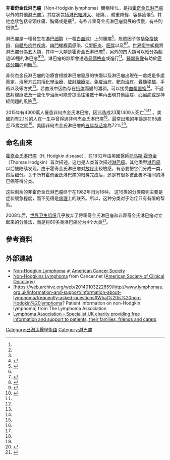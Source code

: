 {{medical}}
{{Infobox medical condition (new)
| name            = 非霍奇金氏淋巴瘤
| image           = Mantle cell lymphoma - intermed mag.jpg
| caption         = [[被套細胞淋巴瘤|被套細胞淋巴瘤]]的顯微照片。被套細胞淋巴瘤是非霍奇金氏淋巴瘤的一種。 [[迴腸|迴腸]]末端，使用[[H&E染色|H&E染色]]。
| synonyms        = 
| field           = [[血液學|血液學]]和[[腫瘤學|腫瘤學]]
| symptoms        = [[淋巴結腫大|淋巴結腫大]]、發燒、{{le|夜間盗汗|night sweats}}、體重減輕、疲倦、搔癢<ref name=NCI2016AdPt/>
| complications   = 
| onset           = 65–75歲年長者<ref name=SEER2016/>
| duration        = 
| causes          = 
| risks           = [[免疫缺陷|免疫缺陷]]、[[自體免疫疾病|自體免疫疾病]]、[[幽門螺旋桿菌|幽門螺旋桿菌]]感染、[[C型肝炎|C型肝炎]]、[[肥胖|肥胖]]、{{le|人類疱疹病毒感染|Epstein–Barr virus infection}}<ref name=NCI2016AdPt/><ref name=WCR2014Cp2/>
| diagnosis       = [[骨髓|骨髓]]或[[淋巴結|淋巴結]]切片<ref name=NCI2016AdPt/>
| differential    = 
| prevention      = 
| treatment       = [[化學療法|化學療法]]、[[放射線療法|放射線療法]]、[[免疫療法|免疫療法]]、[[標靶治療|標靶治療]]、[[骨髓移植|骨髓移植]]、手術、{{le|監察式等待|watchful waiting}}<ref name=NCI2016AdPt/>
| medication      = 
| prognosis       = [[五年存活率|五年存活率]] 72% (USA)<ref name=SEER2016/>
| frequency       = 430萬人 (2015年)<!-- prevalence --><ref name=GBD2015Pre>{{cite journal|last1=GBD 2015 Disease and Injury Incidence and Prevalence|first1=Collaborators.|title=Global, regional, and national incidence, prevalence, and years lived with disability for 310 diseases and injuries, 1990–2015: a systematic analysis for the Global Burden of Disease Study 2015.|journal=Lancet|date=8 October 2016|volume=388|issue=10053|pages=1545–1602|pmid=27733282|doi=10.1016/S0140-6736(16)31678-6|pmc=5055577}}</ref>
| deaths          = 231,400 (2015)<ref name=GBD2015De>{{cite journal|last1=GBD 2015 Mortality and Causes of Death|first1=Collaborators.|title=Global, regional, and national life expectancy, all-cause mortality, and cause-specific mortality for 249 causes of death, 1980–2015: a systematic analysis for the Global Burden of Disease Study 2015.|journal=Lancet|date=8 October 2016|volume=388|issue=10053|pages=1459–1544|pmid=27733281|doi=10.1016/s0140-6736(16)31012-1|pmc=5388903}}</ref>
}}

<!-- 定義與症狀 -->
'''非霍奇金氏淋巴瘤'''（Non-Hodgkin lymphoma）簡稱NHL，是指[[霍奇金氏淋巴瘤|霍奇金氏淋巴瘤]]以外的其他[[淋巴瘤|淋巴瘤]]<ref name=NCI2016AdPt/>。其症狀包括[[淋巴結腫大|淋巴結腫大]]、發燒、{{le|盜汗|Night sweats}}、體重降輕、容易疲倦<ref name=NCI2016AdPt/>。其他症狀包括骨頭疼痛、胸痛或是癢<ref name=NCI2016AdPt/>。有些非霍奇金氏淋巴瘤發展的很慢，有些則很快<ref name=NCI2016AdPt>{{cite web|title=Adult Non-Hodgkin Lymphoma Treatment (PDQ®)–Patient Version|url=http://www.cancer.gov/types/lymphoma/patient/adult-nhl-treatment-pdq#section/all|website=NCI|accessdate=13 August 2016|date=August 3, 2016|deadurl=no|archiveurl=https://web.archive.org/web/20160816021510/http://www.cancer.gov/types/lymphoma/patient/adult-nhl-treatment-pdq#section/all|archivedate=16 August 2016|df=}}</ref>。

<!-- 成因與診斷 -->
淋巴瘤是一種發生在[[淋巴细胞|淋巴细胞]]（一種[[白血球|白血球]]）上的腫瘤<ref name="SEER2016">{{cite web|title=SEER Stat Fact Sheets: Non-Hodgkin Lymphoma|url=http://seer.cancer.gov/statfacts/html/nhl.html|accessdate=16 January 2017|date=April 2016|archiveurl=https://web.archive.org/web/20140706125600/http://www.seer.cancer.gov/statfacts/html/nhl.html|archivedate=6 July 2014|website=NCI|deadurl=no|df=}}</ref>。危險因子包括[[免疫缺陷|免疫缺陷]]、[[自體免疫性疾病|自體免疫性疾病]]、[[幽門螺桿菌|幽門螺桿菌]]感染、[[C型肝炎|C型肝炎]]、[[肥胖|肥胖]]以及{{le|人類疱疹病毒第四型感染|Epstein–Barr virus infection}}<ref name=NCI2016AdPt/><ref name=WCR2014Cp2>{{cite book|title=World Cancer Report 2014|date=2014|publisher=World Health Organization|isbn=9283204298|pages=Chapter 2.4, 2.6}}</ref>。[[世界衛生組織|世界衛生組織]]將淋巴瘤分為五大類，其中一大類是霍奇金氏淋巴瘤<ref>{{cite web|title=Adult Non-Hodgkin Lymphoma Treatment (PDQ®)–Health Professional Version|url=http://www.cancer.gov/types/lymphoma/hp/adult-nhl-treatment-pdq#section/all|website=NCI|accessdate=13 August 2016|date=June 1, 2016|deadurl=no|archiveurl=https://web.archive.org/web/20160812081200/http://www.cancer.gov/types/lymphoma/hp/adult-nhl-treatment-pdq#section/all|archivedate=12 August 2016|df=}}</ref>，另外的四大類可以細分為超過60種的淋巴瘤<ref>{{cite web|title=Different types of non Hodgkin lymphoma|url=http://www.cancerresearchuk.org/about-cancer/type/non-hodgkins-lymphoma/about/types/the-most-common-types-of-non-hodgkins-lymphoma|website=Cancer Research UK|accessdate=13 August 2016|deadurl=no|archiveurl=https://web.archive.org/web/20160814034909/http://www.cancerresearchuk.org/about-cancer/type/non-hodgkins-lymphoma/about/types/the-most-common-types-of-non-hodgkins-lymphoma|archivedate=14 August 2016|df=}}</ref><ref>{{cite book|last1=Bope|first1=Edward T.|last2=Kellerman|first2=Rick D.|title=Conn's Current Therapy 2016|date=2015|publisher=Elsevier Health Sciences|isbn=9780323355353|page=878|url=https://books.google.com/books?id=_x_mCgAAQBAJ&pg=PT914|language=en|deadurl=no|archiveurl=https://web.archive.org/web/20170910182735/https://books.google.com/books?id=_x_mCgAAQBAJ&pg=PT914|archivedate=2017-09-10|df=}}</ref>。淋巴瘤的診斷會透過[[骨髓檢查|骨髓檢查]]或{{le|淋巴結活檢|Lymph node biopsy}}進行<ref name=NCI2016AdPt/>。[[醫學影像|醫學影像]]有助於[[癌症分期|癌症分期]]的判斷<ref name=NCI2016AdPt/>。

<!-- 治療 -->
非何杰金氏淋巴瘤的治療會根據淋巴瘤發展的快慢以及淋巴瘤出現在一處或是多處而定。治療方式包括[[化學治療|化學治療]]、[[放射線療法|放射線療法]]、[[免疫治疗|免疫治疗]]、[[靶向治疗|靶向治疗]]、[[骨髓移植|骨髓移植]]、手術以及{{le|監察式等待|watchful waiting}}等方式<ref name=NCI2016AdPt/>。若血液中因為存在[[抗体|抗体]]而變的濃稠，可以接受[[血漿置換|血漿置換]]<ref name=NCI2016AdPt/>。不過放射線療法及一些化學治療可能會提高往後數十年內出現其他癌症、[[心臟病|心臟病]]或是神經問題的風險<ref name=NCI2016AdPt/>。

<!-- 流行病學與存活率 -->
2015年有4300萬人罹患非何杰金氏淋巴瘤，因此造成23萬1400人死亡<ref name=GBD2015Pre/><ref name=GBD2015De/> 。美國約有2.1%的人在一生中曾得過非何杰金氏淋巴瘤<ref name=SEER2016/>。最常出現的年齡是在65歲至75歲之間<ref name=SEER2016/>。美國非何杰金氏淋巴瘤的[[五年存活率|五年存活率]]為72%<ref>{{Cite web|title=Non-Hodgkin Lymphoma - Cancer Stat Facts|url=https://seer.cancer.gov/statfacts/html/nhl.html|accessdate=2020-02-04|work=SEER|language=en|archive-date=2019-04-01|archive-url=https://web.archive.org/web/20190401204631/https://seer.cancer.gov/statfacts/html/nhl.html|dead-url=no}}</ref>。

== 命名由来 ==
[[霍奇金氏淋巴瘤|霍奇金氏淋巴瘤]]（H, Hodgkin disease），在1832年由英國醫師[[托马斯·霍奇金|托马斯·霍奇金]]（Thomas Hodgkin）首次描述。这也是人类首次描述[[淋巴癌|淋巴癌]]。其他类型[[淋巴癌|淋巴癌]]以后被陆续发现。由于霍奇金氏淋巴瘤对[[放疗|放疗]]比较敏感，有必要把它们分成一类，然后细分。关于所有霍奇金氏淋巴瘤的归类完成后，还是有很多彼此极不相同的淋巴癌等待分类。

这些剩余的非霍奇金氏淋巴瘤终于在1982年归为16种。 这16类的分类原则主要是症状缓急程度，而不见得是[[病理|病理]]上的联系。所以，这种分类对于治疗只有有限的帮助。

2008年后，[[世界卫生组织|世界卫生组织]]几乎放弃了将霍奇金氏淋巴瘤和非霍奇金氏淋巴瘤对立起来的分类法，而是将80多类淋巴癌分为4个大类<ref>{{cite book |author= ed. by Steven H Swerdlow et al. |title=WHO Classification of Tumours of Haematopoietic and Lymphoid Tissues |publisher=Oxford Univ Pr |location= |year= 2008|pages= |isbn=978-92-8322431-0|oclc= |doi=}}</ref>。

==參考資料==
{{Reflist|2}}

==外部連結==
{{Medical condition classification and resources
| DiseasesDB     = 9065
| ICD10          = {{ICD10|C|82||c|81}}-{{ICD10|C|85||c|81}}
| ICD9           = {{ICD9|200}}, {{ICD9|202}}
| ICDO           = 9591/3
| OMIM           = 605027
| MedlinePlus    = 000581
| eMedicineSubj  = med
| eMedicineTopic = 1363
| eMedicine_mult = {{eMedicine2|ped|1343}}
| MeshID         = D008228
}}
* [http://www.cancer.org/docroot/CRI/CRI_2_3x.asp?dt=32 Non-Hodgkin Lymphoma] {{Wayback|url=http://www.cancer.org/docroot/CRI/CRI_2_3x.asp?dt=32 |date=20100627043835 }} at [[American_Cancer_Society|American Cancer Society]]
* [http://www.cancer.net/patient/Cancer+Types/Lymphoma+-+Non-Hodgkin?sectionTitle=Overview Non-Hodgkins Lymphoma] {{Wayback|url=http://www.cancer.net/patient/Cancer+Types/Lymphoma+-+Non-Hodgkin?sectionTitle=Overview |date=20120224001820 }} from Cancer.net ([[American_Society_of_Clinical_Oncology|American Society of Clinical Oncology]])
*[https://web.archive.org/web/20140103222659/http://www.lymphomas.org.uk/information-and-support/information-about-lymphoma/frequently-asked-questions#What%20is%20non-Hodgkin%20lymphoma? Patient information on non-Hodgkin lymphoma] from The Lymphoma Association
* [http://www.lymphomas.org.uk Lymphoma Association – Specialist UK charity providing free information and support to patients, their families, friends and carers]

{{恶性淋巴瘤}}

[[Category:已淘汰醫學術語|Category:已淘汰醫學術語]]
[[Category:淋巴瘤|Category:淋巴瘤]]